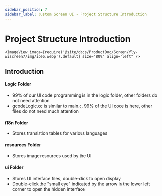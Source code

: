 ```yaml
---
sidebar_position: 7
sidebar_label: Custom Screen UI - Project Structure Introduction
---
```





# Project Structure Introduction


    <ImageView image={require('@site/docs/ProductDoc/Screen/fly-wiscreen7/img/ide6.webp').default} size="80%" align="left" />



## Introduction
#### Logic Folder
* 99% of our UI code programming is in the logic folder, other folders do not need attention
* gcodeLogic.cc is similar to main.c, 99% of the UI code is here, other files do not need much attention

#### i18n Folder
* Stores translation tables for various languages

#### resources Folder
* Stores image resources used by the UI

#### ui Folder
* Stores UI interface files, double-click to open display
* Double-click the "small eye" indicated by the arrow in the lower left corner to open the hidden interface

